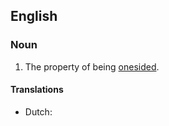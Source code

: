 {{also|one-sidedness}}
==English==

===Noun===
{{en-noun|-}}

# The property of being [[onesided]].

====Translations====
{{trans-top|being onesided}}
* Dutch: {{t|nl|eenzijdigheid|f}}
{{trans-bottom}}